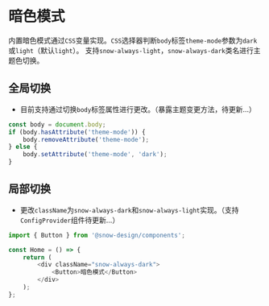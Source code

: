 # 暗色模式

内置暗色模式通过`CSS`变量实现。`CSS`选择器判断`body`标签`theme-mode`参数为`dark`或`light`（默认`light`）。
支持`snow-always-light`，`snow-always-dark`类名进行主题色切换。

## 全局切换

- 目前支持通过切换`body`标签属性进行更改。（暴露主题变更方法，待更新...）

```js
const body = document.body;
if (body.hasAttribute('theme-mode')) {
    body.removeAttribute('theme-mode');
} else {
    body.setAttribute('theme-mode', 'dark');
}
```

## 局部切换

- 更改`className`为`snow-always-dark`和`snow-always-light`实现。（支持`ConfigProvider`组件待更新...）

```js
import { Button } from '@snow-design/components';

const Home = () => {
    return (
        <div className="snow-always-dark">
            <Button>暗色模式</Button>
        </div>
    );
};
```
